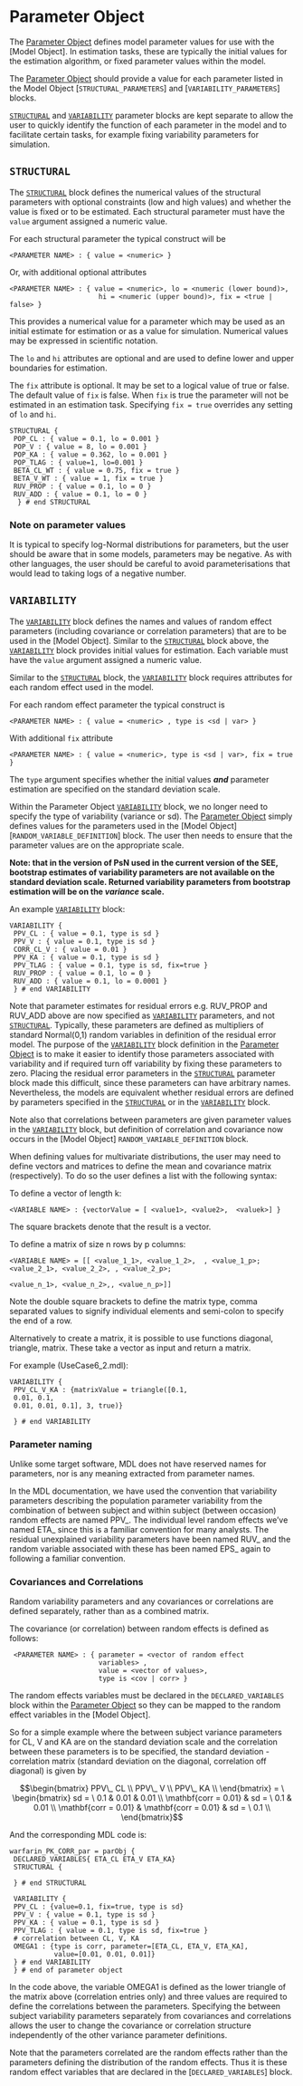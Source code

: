# Parameter Object

The [Parameter Object] defines model parameter values for use with the
[Model Object]. In estimation tasks, these are typically the initial
values for the estimation algorithm, or fixed parameter values within
the model.

The [Parameter Object] should provide a value for each parameter listed in
the Model Object [`STRUCTURAL_PARAMETERS`] and
[`VARIABILITY_PARAMETERS`] blocks.

[`STRUCTURAL`] and [`VARIABILITY`] parameter blocks are kept separate to
allow the user to quickly identify the function of each parameter in the
model and to facilitate certain tasks, for example fixing variability
parameters for simulation.

## `STRUCTURAL`

The [`STRUCTURAL`] block defines the numerical values of the structural
parameters with optional constraints (low and high values) and whether
the value is fixed or to be estimated. Each structural parameter must
have the `value` argument assigned a numeric value.

For each structural parameter the typical construct will be

```
<PARAMETER NAME> : { value = <numeric> }
```

Or, with additional optional attributes

```
<PARAMETER NAME> : { value = <numeric>, lo = <numeric (lower bound)>, 
                      hi = <numeric (upper bound)>, fix = <true | false> }
```

This provides a numerical value for a parameter which may be used as an
initial estimate for estimation or as a value for simulation. Numerical
values may be expressed in scientific notation.

The `lo` and `hi` attributes are optional and are used to define
lower and upper boundaries for estimation.

The `fix` attribute is optional. It may be set to a logical value of
true or false. The default value of `fix` is false. When `fix` is
true the parameter will not be estimated in an estimation task.
Specifying `fix = true` overrides any setting of `lo` and `hi`.

```
STRUCTURAL {
 POP_CL : { value = 0.1, lo = 0.001 }
 POP_V : { value = 8, lo = 0.001 }
 POP_KA : { value = 0.362, lo = 0.001 }
 POP_TLAG : { value=1, lo=0.001 }
 BETA_CL_WT : { value = 0.75, fix = true }
 BETA_V_WT : { value = 1, fix = true }
 RUV_PROP : { value = 0.1, lo = 0 }
 RUV_ADD : { value = 0.1, lo = 0 }
  } # end STRUCTURAL
```

### Note on parameter values

It is typical to specify log-Normal distributions for parameters, but
the user should be aware that in some models, parameters may be
negative. As with other languages, the user should be careful to avoid
parameterisations that would lead to taking logs of a negative number.

## `VARIABILITY`

The [`VARIABILITY`] block defines the names and values of random effect
parameters (including covariance or correlation parameters) that are to
be used in the [Model Object]. Similar to the [`STRUCTURAL`] block above,
the [`VARIABILITY`] block provides initial values for estimation. Each
variable must have the `value` argument assigned a numeric value.

Similar to the [`STRUCTURAL`] block, the [`VARIABILITY`] block requires
attributes for each random effect used in the model.

For each random effect parameter the typical construct is

```
<PARAMETER NAME> : { value = <numeric> , type is <sd | var> }
```

With additional `fix` attribute

```
<PARAMETER NAME> : { value = <numeric>, type is <sd | var>, fix = true }
```

The `type` argument specifies whether the initial values ***and***
parameter estimation are specified on the standard deviation scale.

Within the Parameter Object [`VARIABILITY`] block, we no longer need to
specify the type of variability (variance or sd). The [Parameter Object]
simply defines values for the parameters used in the [Model Object]
[`RANDOM_VARIABLE_DEFINITION`] block. The user then needs to ensure
that the parameter values are on the appropriate scale.

**Note: that in the version of PsN used in the current version of the
SEE, bootstrap estimates of variability parameters are not available on
the standard deviation scale. Returned variability parameters from
bootstrap estimation will be on the *variance* scale.**

An example [`VARIABILITY`] block: 

```
VARIABILITY {
 PPV_CL : { value = 0.1, type is sd }
 PPV_V : { value = 0.1, type is sd }
 CORR_CL_V : { value = 0.01 }
 PPV_KA : { value = 0.1, type is sd }
 PPV_TLAG : { value = 0.1, type is sd, fix=true }
 RUV_PROP : { value = 0.1, lo = 0 }
 RUV_ADD : { value = 0.1, lo = 0.0001 }
 } # end VARIABILITY
```

Note that parameter estimates for residual errors e.g. RUV_PROP and
RUV_ADD above are now specified as [`VARIABILITY`] parameters, and not
[`STRUCTURAL`]. Typically, these parameters are defined as multipliers
of standard Normal(0,1) random variables in definition of the residual
error model. The purpose of the [`VARIABILITY`] block definition in the
[Parameter Object] is to make it easier to identify those parameters
associated with variability and if required turn off variability by
fixing these parameters to zero. Placing the residual error parameters
in the [`STRUCTURAL`] parameter block made this difficult, since these
parameters can have arbitrary names. Nevertheless, the models are
equivalent whether residual errors are defined by parameters specified
in the [`STRUCTURAL`] or in the [`VARIABILITY`] block.

Note also that correlations between parameters are given parameter
values in the [`VARIABILITY`] block, but definition of correlation and
covariance now occurs in the [Model Object]
`RANDOM_VARIABLE_DEFINITION` block.

When defining values for multivariate distributions, the user may need
to define vectors and matrices to define the mean and covariance matrix
(respectively). To do so the user defines a list with the following
syntax:

To define a vector of length k:

```
<VARIABLE NAME> : {vectorValue = [ <value1>, <value2>,  <valuek>] }
```

The square brackets denote that the result is a vector.

To define a matrix of size n rows by p columns: 

```
<VARIABLE NAME> = [[ <value_1_1>, <value_1_2>,  , <value_1_p>;
<value_2_1>, <value_2_2>, , <value_2_p>;

<value_n_1>, <value_n_2>,, <value_n_p>]]
```

Note the double square brackets to define the matrix type, comma
separated values to signify individual elements and semi-colon to
specify the end of a row.

Alternatively to create a matrix, it is possible to use functions
diagonal, triangle, matrix. These take a vector as input and
return a matrix.

For example (UseCase6_2.mdl):

```
VARIABILITY {
 PPV_CL_V_KA : {matrixValue = triangle([0.1,
 0.01, 0.1,
 0.01, 0.01, 0.1], 3, true)}
 
 } # end VARIABILITY
```

### Parameter naming

Unlike some target software, MDL does not have reserved names for
parameters, nor is any meaning extracted from parameter names.

In the MDL documentation, we have used the convention that variability
parameters describing the population parameter variability from the
combination of between subject and within subject (between occasion)
random effects are named PPV_. The individual level random effects
we’ve named ETA_ since this is a familiar convention for many analysts.
The residual unexplained variability parameters have been named RUV_
and the random variable associated with these has been named EPS_ again
to following a familiar convention.

### Covariances and Correlations

Random variability parameters and any covariances or correlations are
defined separately, rather than as a combined matrix. 

The covariance (or correlation) between random effects is defined as
follows:

```
 <PARAMETER NAME> : { parameter = <vector of random effect
                      variables> , 
                      value = <vector of values>, 
                      type is <cov | corr> }
```

The random effects variables must be declared in the
`DECLARED_VARIABLES` block within the [Parameter Object] so they can be
mapped to the random effect variables in the [Model Object].

So for a simple example where the between subject variance parameters
for CL, V and KA are on the standard deviation scale and the correlation
between these parameters is to be specified, the standard deviation -
correlation matrix (standard deviation on the diagonal, correlation off
diagonal) is given by 

$$\begin{bmatrix}
PPV\_ CL \\
PPV\_ V \\
PPV\_ KA \\
\end{bmatrix} = \ \begin{bmatrix}
sd = \ 0.1 & 0.01 & 0.01 \\
\mathbf{corr = 0.01} & sd = \ 0.1 & 0.01 \\
\mathbf{corr = 0.01} & \mathbf{corr = 0.01} & sd = \ 0.1 \\
\end{bmatrix}$$

And the corresponding MDL code is: 

```
warfarin_PK_CORR_par = parObj {
 DECLARED_VARIABLES{ ETA_CL ETA_V ETA_KA}
 STRUCTURAL {
 
 } # end STRUCTURAL
 
 VARIABILITY {
 PPV_CL : {value=0.1, fix=true, type is sd}
 PPV_V : { value = 0.1, type is sd }
 PPV_KA : { value = 0.1, type is sd }
 PPV_TLAG : { value = 0.1, type is sd, fix=true } 
 # correlation between CL, V, KA
 OMEGA1 : {type is corr, parameter=[ETA_CL, ETA_V, ETA_KA], 
           value=[0.01, 0.01, 0.01]}
 } # end VARIABILITY
 } # end of parameter object 
```

In the code above, the variable OMEGA1 is defined as the lower
triangle of the matrix above (correlation entries only) and three values
are required to define the correlations between the parameters.
Specifying the between subject variability parameters separately from
covariances and correlations allows the user to change the covariance or
correlation structure independently of the other variance parameter
definitions.

Note that the parameters correlated are the random effects rather than
the parameters defining the distribution of the random effects. Thus it
is these random effect variables that are declared in the
[`DECLARED_VARIABLES`] block.
